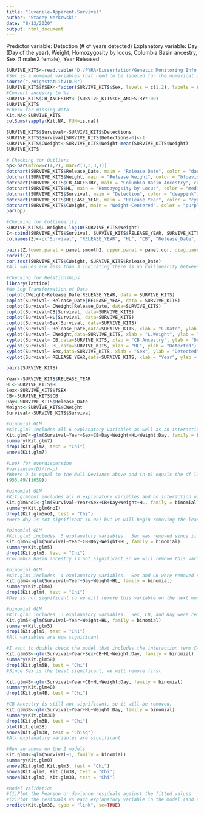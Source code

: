 ---
title: "Juvenile-Apparent-Survival"
author: "Stacey Nerkowski"
date: "8/13/2020"
output: html_document
---

Predictor variable:  Detection (# of years detected)
Explanatory variable:  Day (Day of the year), Weight, Homozygosity by locus, Columbia Basin ancestry, Sex (1 male/2 female), Year Released
```{r}
SURVIVE_KITS<-read.table("D:/PYRA/Dissertation/Genetic Monitoring Info - Chapter 1/Chapter 1 - Genetic Monitoring/Apparent_Survival/SURVIVORRHSIP-INFO-KITS.txt", sep = "\t", header = TRUE)
#Sex is a nominal variables that need to be labeled for the numerical outputs to be more easily understood
source("./HighstatLibV10.R")
SURVIVE_KITS$fSEX<-factor(SURVIVE_KITS$Sex, levels = c(1,2), labels = c("Male", "Female"))
#Convert ancestry to %s
SURVIVE_KITS$CB_ANCESTRY<-(SURVIVE_KITS$CB_ANCESTRY*100)
SURVIVE_KITS
#Check for missing data
Kit.NA<-SURVIVE_KITS
colSums(sapply(Kit.NA, FUN=is.na))
```


```{r}
SURVIVE_KITS$Survival<-SURVIVE_KITS$Detections
SURVIVE_KITS$Survival[SURVIVE_KITS$Detections>0]<-1
SURVIVE_KITS$CWeight<-SURVIVE_KITS$Weight-mean(SURVIVE_KITS$Weight)
SURVIVE_KITS
```

```{r}
# Checking for Outliers
op<-par(mfrow=c(4,2), mar=c(3,3,3,1))
dotchart(SURVIVE_KITS$Release_Date, main = "Release Date", color = "darkblue")
dotchart(SURVIVE_KITS$Weight, main = "Release Weight", color = "blueviolet")
dotchart(SURVIVE_KITS$CB_ANCESTRY, main = "Columbia Basin Ancestry", color = "darkturquoise")
dotchart(SURVIVE_KITS$HL, main = "Homozyogsity by Locus", color = "mediumslateblue")
dotchart(SURVIVE_KITS$Survival, main = "Detection", color = "deeppink")
dotchart(SURVIVE_KITS$RELEASE_YEAR, main = "Release Year", color = "cyan4")
dotchart(SURVIVE_KITS$CWeight, main = "Weight-Centered", color = "purple4")
par(op)
```
```{r}
#Checking for Collinearity
SURVIVE_KITS$L.Weight<-log10(SURVIVE_KITS$Weight)
Z<-cbind(SURVIVE_KITS$Survival, SURVIVE_KITS$RELEASE_YEAR, SURVIVE_KITS$HL, SURVIVE_KITS$CB, SURVIVE_KITS$Release_Date, SURVIVE_KITS$CWeight, SURVIVE_KITS$Sex)
colnames(Z)<-c("Survival", "RELEASE_YEAR", "HL", "CB", "Release_Date", "CWeight", "Sex")

pairs(Z,lower.panel = panel.smooth2, upper.panel = panel.cor, diag.panel = panel.hist)
corvif(Z)
cor.test(SURVIVE_KITS$CWeight, SURVIVE_KITS$Release_Date)
#All values are less than 3 indicating there is no collinearity between these variables but there appears to be a high correlation between CWeight and Release Day (r2=0.6)
```

```{r}
#Checking for Relationships
library(lattice)
#No Log Transformation of Data
coplot(CWeight~Release_Date|RELEASE_YEAR, data = SURVIVE_KITS)
coplot(Survival~ Release_Date|RELEASE_YEAR, data = SURVIVE_KITS)
coplot(Survival~ CWeight|Release_Date, data=SURVIVE_KITS)
coplot(Survival~CB|Survival, data=SURVIVE_KITS)
coplot(Survival~HL|Survival, data=SURVIVE_KITS)
coplot(Survival~Sex|Survival, data=SURVIVE_KITS)
xyplot(Survival~ Release_Date,data=SURVIVE_KITS, xlab = "L.Date", ylab = "Detected")
xyplot(Survival~ CWeight,data=SURVIVE_KITS, xlab = "L.Weight", ylab = "Detected")
xyplot(Survival~ CB,data=SURVIVE_KITS, xlab = "CB Ancestry", ylab = "Detected")
xyplot(Survival~ HL,data=SURVIVE_KITS, xlab = "HL", ylab = "Detected")
xyplot(Survival~ Sex,data=SURVIVE_KITS, xlab = "Sex", ylab = "Detected")
xyplot(Survival~ RELEASE_YEAR,data=SURVIVE_KITS, xlab = "Year", ylab = "Detected")
```



```{r}
pairs(SURVIVE_KITS)
```

```{r}

Year<-SURVIVE_KITS$RELEASE_YEAR
HL<-SURVIVE_KITS$HL
Sex<-SURVIVE_KITS$fSEX
CB<-SURVIVE_KITS$CB
Day<-SURVIVE_KITS$Release_Date
Weight<-SURVIVE_KITS$CWeight
Survival<-SURVIVE_KITS$Survival

```
```{r}
#binomial GLM
#Kit.glm7 includes all 6 explanatory variables as well as an interaction of Release Day:Weight since we saw a correlation of over 0.6.  When including this, the interaction term is significant.
Kit.glm7<-glm(Survival~Year+Sex+CB+Day+Weight+HL+Weight:Day, family = binomial)
summary(Kit.glm7)
drop1(Kit.glm7, test = "Chi")
anova(Kit.glm7)
```
```{r}
#Look for overdispersion
#variance=(D)/(n-p)
#Where D is equal to the Null Deviance above and (n-p) equals the df listed above.  If this ratio is about 1, then you can safely assume there is no overdispersion.  Less than 1 is possible underdispersion.
(955.49/(1659))

```
```{r}
#binomial GLM
#Kit.glm6noI includes all 6 explanatory variables and no interaction of Release Day:Weight 
Kit.glm6noI<-glm(Survival~Year+Sex+CB+Day+Weight+HL, family = binomial)
summary(Kit.glm6noI)
drop1(Kit.glm6noI, test = "Chi")
#Here day is not significant (0.08) but we will begin removing the least significant explanatory variable and then rerun the model.
```
```{r}
#binomial GLM
#Kit.glm5 includes  5 explanatory variables.  Sex was removed since it was the least significant (p=0.87)
Kit.glm5<-glm(Survival~Year+CB+Day+Weight+HL, family = binomial)
summary(Kit.glm5)
drop1(Kit.glm5, test = "Chi")
#Columbia Basin ancestry is not significant so we will remove this variable on the next model and rerun.
```
```{r}
#binomial GLM
#Kit.glm4 includes  4 explanatory variables.  Sex and CB were removed since they were the least significant (Sex:p=0.87 and CB:p=0.36)
Kit.glm4<-glm(Survival~Year+Day+Weight+HL, family = binomial)
summary(Kit.glm4)
drop1(Kit.glm4, test = "Chi")
#Day is not significant so we will remove this variable on the next model and rerun.
```
```{r}
#binomial GLM
#Kit.glm3 includes  3 explanatory variables.  Sex, CB, and Day were removed since it they were the least significant (Sex:p=0.87 and CB:p=0.36 and Day:p=0.11)
Kit.glm5<-glm(Survival~Year+Weight+HL, family = binomial)
summary(Kit.glm5)
drop1(Kit.glm5, test = "Chi")
#All variables are now significant
```

```{r}
#I want to double check the model that includes the interaction term CWeight:Release_Day.  
Kit.glm5B<-glm(Survival~Year+Sex+CB+HL+Weight:Day, family = binomial)
summary(Kit.glm5B)
drop1(Kit.glm5B, test = "Chi")
#Since Sex is the least significant, we will remove first
```
```{r}
Kit.glm4B<-glm(Survival~Year+CB+HL+Weight:Day, family = binomial)
summary(Kit.glm4B)
drop1(Kit.glm4B, test = "Chi")
```

```{r}
#CB Ancestry is still not significant, so it will be removed.
Kit.glm3B<-glm(Survival~Year+HL+Weight:Day, family = binomial)
summary(Kit.glm3B)
drop1(Kit.glm3B, test = "Chi")
plot(Kit.glm3B)
anova(Kit.glm3B, test = "Chisq")
#All explanatory variables are significant
```
```{r}
#Run an anova on the 2 models
Kit.glm0<-glm(Survival~1, family = binomial)
summary(Kit.glm0)
anova(Kit.glm0,Kit.glm3, test = "Chi")
anova(Kit.glm0, Kit.glm3B, test = "Chi")
anova(Kit.glm3, Kit.glm3B, test = "Chi")
```
```{r}
#Model Validation
#(1)Plot the Pearson or deviance residuals against the fitted values
#(2)Plot the residuals vs each explanatory variable in the model (and also against the variables that were dropped)
predict(Kit.glm3B, type = "link", se=TRUE)
```


